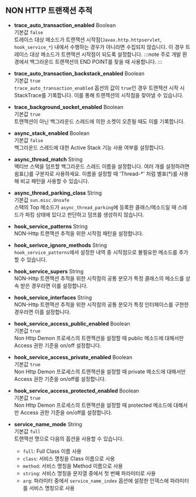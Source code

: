 ## NON HTTP 트랜잭션 추적

* **trace_auto_transaction_enabled** <span class='type'>Boolean</span><br/>
기본값 `false`<br/>트레이스 대상 메소드가 트랜잭션 시작점(`Javax.http.httpservlet`, `hook_service_*`) 내에서 수행하는 경우가 아니라면 수집되지 않습니다. 이 경우 트레이스 대상 메소드가 트랜잭션 시작점이 되도록 설정합니다.
:::note
주로 개발 환경에서 백그라운드 트랜잭션의 END POINT를 찾을 때 사용합니다.
:::

* **trace_auto_transaction_backstack_enabled** <span class='type'>Boolean</span><br/>
기본값 `true`<br/>`trace_auto_transaction_enabled` 옵션의 값이 `true`인 경우 트랜잭션 시작 시 StackTrace를 기록합니다. 이를 통해 트랜잭션의 시작점을 찾아낼 수 있습니다.

* **trace_background_socket_enabled** <span class='type'>Boolean</span><br/>
기본값 `true`<br/>
트랜잭션이 아닌 백그라운드 스레드에 의한 소켓이 오픈될 때도 이를 기록합니다.

* **async_stack_enabled** <span class='type'>Boolean</span><br/>
기본값 `false`<br/>백그라운드 스레드에 대한 Active Stack 기능 사용 여부를 설정합니다.

* **async_thread_match** <span class='type'>String</span><br/>
액티브 스택을 덤프할 백그라운드 스레드 이름을 설정합니다. 여러 개를 설정하려면 쉼표(,)를 구분자로 사용하세요. 이름을 설정할 때 'Thread-\*' 처럼 별표(\*)를 사용해 비교 패턴을 사용할 수 있습니다.

* **async_thread_parking_class** <span class='type'>String</span><br/>
기본값 `sun.misc.Unsafe`<br/>스택의 Top 메소드가 `async_thread_parking`에 등록한 클래스/메소드일 때 스레드가 파킹 상태에 있다고 판단하고 덤프를 생성하지 않습니다.

* **hook_service_patterns** <span class='type'>String</span><br/>
NON-Http 트랜잭션 추적을 위한 시작점 패턴을 설정합니다.

* **hook_serivce_ignore_methods** <span class='type'>String</span><br/>
`hook_service_patterns`에서 설정한 내역 중 시작점으로 불필요한 메소드를 추가할 수 있습니다.

* **hook_service_supers** <span class='type'>String</span><br/>
NON-Http 트랜잭션 추적을 위한 시작점의 공통 분모가 특정 클래스의 메소드를 상속 받은 경우라면 이를 설정합니다.

* **hook_service_interfaces** <span class='type'>String</span><br/>
NON-Http 트랜잭션 추적을 위한 시작점의 공통 분모가 특정 인터페이스를 구현한 경우라면 이를 설정합니다.

* **hook_service_access_public_enabled** <span class='type'>Boolean</span><br/>
기본값 `true`<br/>Non Http Demon 프로세스의 트랜잭션을 설정할 때 public 메소드에 대해서만 Access 권한 기준을 on/off 설정합니다.

* **hook_service_access_private_enabled** <span class='type'>Boolean</span><br/>
기본값 `true`<br/>Non Http Demon 프로세스의 트랜잭션을 설정할 때 private 메소드에 대해서만 Access 권한 기준을 on/off를 설정합니다.

* **hook_service_access_protected_enabled** <span class='type'>Boolean</span><br/>
기본값 `true`<br/>Non Http Demon 프로세스의 트랜잭션을 설정할 때 protected 메소드에 대해서만 Access 권한 기준을 on/off를 설정합니다.

* **service_name_mode** <span class='type'>String</span><br/>
    기본값 `full`<br/>트랜잭션 명으로 다음의 옵션을 사용할 수 있습니다.

    * `full`: Full Class 이름 사용
    * `class`: 서비스 명칭을 Class 이름으로 사용
    * `method`: 서비스 명칭을 Method 이름으로 사용
    * `string`: 서비스 명칭을 문자열 중에서 첫 번째 파라미터로 사용
    * `arg`: 파라미터 중에서 `service_name_index` 옵션에 설정한 인덱스에 파라미터를 서비스 명칭으로 사용